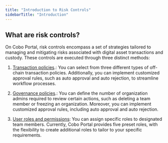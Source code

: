 ```yaml
---
title: "Introduction to Risk Controls"
sidebarTitle: "Introduction"
---
```


## What are risk controls?

On Cobo Portal, risk controls encompass a set of strategies tailored to managing and mitigating risks associated with digital asset transactions and custody. These controls are executed through three distinct methods:

1. [Transaction policies](/cobo-portal/risk-controls/transaction-policies/types-of-tx-policies).: You can select from three different types of off-chain transaction policies. Additionally, you can implement customized approval rules, such as auto approval and auto rejection, to streamline workflow processes.

2. [Governance policies](/cobo-portal/organization/security/overview2).: You can define the number of organization admins required to review certain actions, such as deleting a team member or freezing an organization. Moreover, you can implement customized approval rules, including auto approval and auto rejection.

3. [User roles and permissions](/cobo-portal/organization/security/overview1): You can assign specific roles to designated team members. Currently, Cobo Portal provides five preset roles, with the flexibility to create additional roles to tailor to your specific requirements.
